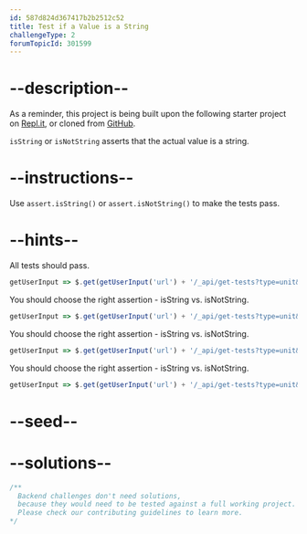 ```yaml
---
id: 587d824d367417b2b2512c52
title: Test if a Value is a String
challengeType: 2
forumTopicId: 301599
---
```


# --description--

As a reminder, this project is being built upon the following starter project on [Repl.it](https://repl.it/github/freeCodeCamp/boilerplate-mochachai), or cloned from [GitHub](https://github.com/freeCodeCamp/boilerplate-mochachai/).

`isString` or `isNotString` asserts that the actual value is a string.

# --instructions--

Use `assert.isString()` or `assert.isNotString()` to make the tests pass.

# --hints--

All tests should pass.

```js
getUserInput => $.get(getUserInput('url') + '/_api/get-tests?type=unit&n=12').then(data => { assert.equal(data.state,'passed'); }, xhr => { throw new Error(xhr.responseText); })
```

You should choose the right assertion - isString vs. isNotString.

```js
getUserInput => $.get(getUserInput('url') + '/_api/get-tests?type=unit&n=12').then(data => {  assert.equal(data.assertions[0].method, 'isNotString', 'A float number is not a string'); }, xhr => { throw new Error(xhr.responseText); })
```

You should choose the right assertion - isString vs. isNotString.

```js
getUserInput => $.get(getUserInput('url') + '/_api/get-tests?type=unit&n=12').then(data => {  assert.equal(data.assertions[1].method, 'isString', 'environment vars are strings (or undefined)'); }, xhr => { throw new Error(xhr.responseText); })
```

You should choose the right assertion - isString vs. isNotString.

```js
getUserInput => $.get(getUserInput('url') + '/_api/get-tests?type=unit&n=12').then(data => {  assert.equal(data.assertions[2].method, 'isString', 'A JSON is a string'); }, xhr => { throw new Error(xhr.responseText); })
```

# --seed--

# --solutions--

```js
/**
  Backend challenges don't need solutions, 
  because they would need to be tested against a full working project. 
  Please check our contributing guidelines to learn more.
*/
```
